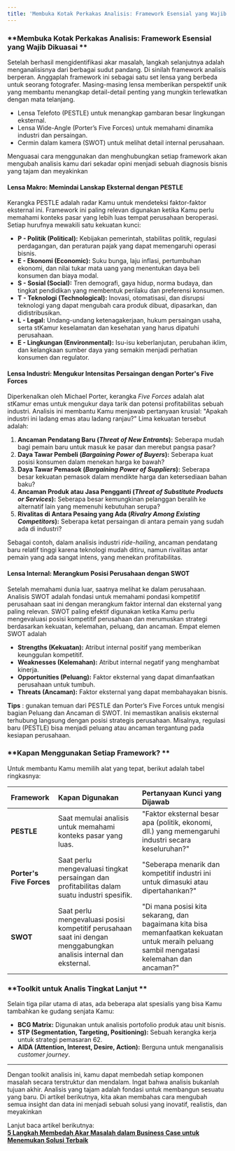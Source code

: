 ```yaml
---
title: 'Membuka Kotak Perkakas Analisis: Framework Esensial yang Wajib Dikuasai'
---
```


### **Membuka Kotak Perkakas Analisis: Framework Esensial yang Wajib Dikuasai **

Setelah berhasil mengidentifikasi akar masalah, langkah selanjutnya adalah menganalisisnya dari berbagai sudut pandang. Di sinilah framework analisis berperan.
Anggaplah framework ini sebagai satu set lensa yang berbeda untuk seorang fotografer. Masing-masing lensa memberikan perspektif unik yang membantu menangkap detail-detail penting yang mungkin terlewatkan dengan mata telanjang.

- Lensa Telefoto (PESTLE) untuk menangkap gambaran besar lingkungan eksternal.
- Lensa Wide-Angle (Porter’s Five Forces) untuk memahami dinamika industri dan persaingan.
- Cermin dalam kamera (SWOT) untuk melihat detail internal perusahaan.

Menguasai cara menggunakan dan menghubungkan setiap framework akan mengubah analisis kamu dari sekadar opini menjadi sebuah diagnosis bisnis yang tajam dan meyakinkan

#### **Lensa Makro: Memindai Lanskap Eksternal dengan PESTLE**

Kerangka PESTLE adalah radar Kamu untuk mendeteksi faktor-faktor eksternal ini. Framework ini paling relevan digunakan ketika Kamu perlu memahami konteks pasar yang lebih luas tempat perusahaan beroperasi. Setiap hurufnya mewakili satu kekuatan kunci:

* **P - Politik (Political):** Kebijakan pemerintah, stabilitas politik, regulasi perdagangan, dan peraturan pajak yang dapat memengaruhi operasi bisnis.
* **E - Ekonomi (Economic):** Suku bunga, laju inflasi, pertumbuhan ekonomi, dan nilai tukar mata uang yang menentukan daya beli konsumen dan biaya modal.
* **S - Sosial (Social):** Tren demografi, gaya hidup, norma budaya, dan tingkat pendidikan yang membentuk perilaku dan preferensi konsumen.
* **T - Teknologi (Technological):** Inovasi, otomatisasi, dan disrupsi teknologi yang dapat mengubah cara produk dibuat, dipasarkan, dan didistribusikan.
* **L - Legal:** Undang-undang ketenagakerjaan, hukum persaingan usaha, serta stKamur keselamatan dan kesehatan yang harus dipatuhi perusahaan.
* **E - Lingkungan (Environmental):** Isu-isu keberlanjutan, perubahan iklim, dan kelangkaan sumber daya yang semakin menjadi perhatian konsumen dan regulator.


#### **Lensa Industri: Mengukur Intensitas Persaingan dengan Porter's Five Forces**

Diperkenalkan oleh Michael Porter, kerangka *Five Forces* adalah alat stKamur emas untuk mengukur daya tarik dan potensi profitabilitas sebuah industri. Analisis ini membantu Kamu menjawab pertanyaan krusial: "Apakah industri ini ladang emas atau ladang ranjau?" Lima kekuatan tersebut adalah:

1.  **Ancaman Pendatang Baru (*Threat of New Entrants*):** Seberapa mudah bagi pemain baru untuk masuk ke pasar dan merebut pangsa pasar?
2.  **Daya Tawar Pembeli (*Bargaining Power of Buyers*):** Seberapa kuat posisi konsumen dalam menekan harga ke bawah?
3.  **Daya Tawar Pemasok (*Bargaining Power of Suppliers*):** Seberapa besar kekuatan pemasok dalam mendikte harga dan ketersediaan bahan baku?
4.  **Ancaman Produk atau Jasa Pengganti (*Threat of Substitute Products or Services*):** Seberapa besar kemungkinan pelanggan beralih ke alternatif lain yang memenuhi kebutuhan serupa?
5.  **Rivalitas di Antara Pesaing yang Ada (*Rivalry Among Existing Competitors*):** Seberapa ketat persaingan di antara pemain yang sudah ada di industri?

Sebagai contoh, dalam analisis industri *ride-hailing*, ancaman pendatang baru relatif tinggi karena teknologi mudah ditiru, namun rivalitas antar pemain yang ada sangat intens, yang menekan profitabilitas.


#### **Lensa Internal: Merangkum Posisi Perusahaan dengan SWOT**

Setelah memahami dunia luar, saatnya melihat ke dalam perusahaan. Analisis SWOT adalah fondasi untuk memahami pondasi kompetitif perusahaan saat ini dengan merangkum
faktor internal dan eksternal yang paling relevan. SWOT paling efektif digunakan ketika Kamu perlu mengevaluasi posisi kompetitif perusahaan dan merumuskan strategi berdasarkan kekuatan, kelemahan, peluang, dan ancaman. Empat elemen SWOT adalah

* **Strengths (Kekuatan):** Atribut internal positif yang memberikan keunggulan kompetitif.
* **Weaknesses (Kelemahan):** Atribut internal negatif yang menghambat kinerja.
* **Opportunities (Peluang):** Faktor eksternal yang dapat dimanfaatkan perusahaan untuk tumbuh.
* **Threats (Ancaman):** Faktor eksternal yang dapat membahayakan bisnis.

**Tips** : gunakan temuan dari PESTLE dan Porter’s Five Forces untuk mengisi bagian Peluang dan Ancaman di SWOT. Ini memastikan analisis eksternal terhubung langsung dengan posisi strategis perusahaan.
Misalnya, regulasi baru (PESTLE) bisa menjadi peluang atau ancaman tergantung pada kesiapan perusahaan.

### **Kapan Menggunakan Setiap Framework? **

Untuk membantu Kamu memilih alat yang tepat, berikut adalah tabel ringkasnya:

| Framework | Kapan Digunakan | Pertanyaan Kunci yang Dijawab |
| :--- | :--- | :--- |
| **PESTLE** | Saat memulai analisis untuk memahami konteks pasar yang luas. | "Faktor eksternal besar apa (politik, ekonomi, dll.) yang memengaruhi industri secara keseluruhan?" |
| **Porter's Five Forces** | Saat perlu mengevaluasi tingkat persaingan dan profitabilitas dalam suatu industri spesifik. | "Seberapa menarik dan kompetitif industri ini untuk dimasuki atau dipertahankan?" |
| **SWOT** | Saat perlu mengevaluasi posisi kompetitif perusahaan saat ini dengan menggabungkan analisis internal dan eksternal. | "Di mana posisi kita sekarang, dan bagaimana kita bisa memanfaatkan kekuatan untuk meraih peluang sambil mengatasi kelemahan dan ancaman?" |

### **Toolkit untuk Analis Tingkat Lanjut **

Selain tiga pilar utama di atas, ada beberapa alat spesialis yang bisa Kamu tambahkan ke gudang senjata Kamu:

* **BCG Matrix:** Digunakan untuk analisis portofolio produk atau unit bisnis.
* **STP (Segmentation, Targeting, Positioning):** Sebuah kerangka kerja untuk strategi pemasaran 62.
* **AIDA (Attention, Interest, Desire, Action):** Berguna untuk menganalisis *customer journey*.

---
Dengan toolkit analisis ini, kamu dapat membedah setiap komponen masalah secara terstruktur dan mendalam. Ingat bahwa analisis bukanlah tujuan akhir. Analisis yang tajam adalah fondasi untuk membangun sesuatu yang baru.
Di artikel berikutnya, kita akan membahas cara mengubah semua insight dan data ini menjadi sebuah solusi yang inovatif, realistis, dan meyakinkan

Lanjut baca artikel berikutnya:  
[**5 Langkah Membedah Akar Masalah dalam Business Case untuk Menemukan Solusi Terbaik**](link-ke-artikel-selanjutnya)
